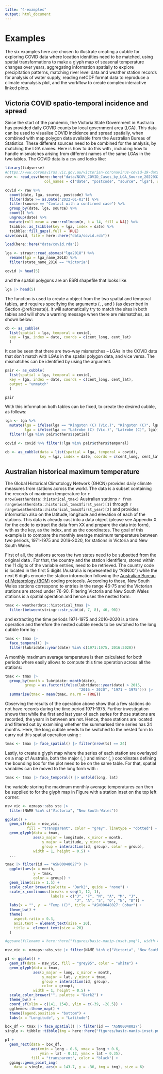 ```yaml
---
title: "4-examples"
output: html_document
---
```


# Examples {#examples}

The six examples here are chosen to illustrate creating a cubble for exploring COVID data where location identities need to be matched, using spatial transformations to make a glyph map of seasonal temperature changes over years, aggregating information spatially to explore precipitation patterns, matching river level data and weather station records for analysis of water supply, reading netCDF format data to reproduce a climate reanalysis plot, and the workflow to create complex interactive linked plots. 

## Victoria COVID spatio-temporal incidence and spread {#covid}

Since the start of the pandemic, the Victoria State Government in Australia has provided daily COVID counts by local government area (LGA). This data can be used to visualise COVID incidence and spread spatially, when combined with map polygon data available from the Australian Bureau of Statistics. These different sources need to be combined for the analysis, by matching the LGA names. Here is how to do this with \pkg{cubble}, including how to handle mismatches arising from different names of the same LGAs in the two tables. The COVID data is a `csv` and looks like:  

```r
library(tidyverse)
#https://www.coronavirus.vic.gov.au/victorian-coronavirus-covid-19-data
raw <- read_csv(here::here("data/NCOV_COVID_Cases_by_LGA_Source_20220324.csv"),
                  col_names = c("date", "postcode", "source", "lga"), skip = 1)

covid <- raw %>%
  count(date, lga, source, postcode) %>%
  filter(date >= as.Date("2022-01-01")) %>%
  filter(source == "Contact with a confirmed case") %>%
  group_by(date, lga, source) %>%
  count() %>%
  ungroup(date) %>%
  mutate(roll_mean = zoo::rollmean(n, k = 14, fill = NA)) %>%
  tsibble::as_tsibble(key = lga, index = date) %>%
  tsibble::fill_gaps(.full = TRUE)
save(covid, file = here::here("data/covid.rda"))
```

```r
load(here::here("data/covid.rda"))

lga <- strayr::read_absmap("lga2018") %>%
  rename(lga = lga_name_2018) %>%
  filter(state_name_2016 == "Victoria") 
```

```r
covid |> head(5)
```

and the spatial polygons are an ESRI shapefile that looks like:

```r
lga |> head(5)
```

The function \code{as_cubble()} is used to create a \code{cubble} object from the two spatial and temporal tables, and requires specifying the arguments (\code{key}, \code{index}, and \code{coords}) (as described in Section \@ref(create)). It will automatically try to match the sites in both tables and will show a warning message when there are mismatches, as shown below:

```r
cb <- as_cubble(
  list(spatial = lga, temporal = covid),
  key = lga, index = date, coords = c(cent_long, cent_lat)
  )
```

It can be seen that there are two-way mismatches -- LGAs in the COVID data that don't match with LGAs in the spatial polygon data, and vice versa. The mismatches can be identified by using the \code{output = "unmatch"} argument. <!--Note that \pkg{cubble} will attempt to pair the unmatched sites, these are shown separately from the ones that cannot be paired.-->

```r
pair <- as_cubble(
  list(spatial = lga, temporal = covid),
  key = lga, index = date, coords = c(cent_long, cent_lat),
  output = "unmatch"
  )

pair
```

With this information both tables can be fixed, to create the desired cubble, as follows:

```r
lga <- lga %>%
  mutate(lga = ifelse(lga == "Kingston (C) (Vic.)", "Kingston (C)", lga),
         lga = ifelse(lga == "Latrobe (C) (Vic.)", "Latrobe (C)", lga)) %>%
  filter(!lga %in% pair$others$spatial)

covid <- covid %>% filter(!lga %in% pair$others$temporal)

cb <- as_cubble(data = list(spatial = lga, temporal = covid),
                key = lga, index = date, coords = c(cent_long, cent_lat))
```

## Australian historical maximum temperature

The Global Historical Climatology Network (GHCN) provides daily climate measures from stations across the world. The data \code{weatherdata::historical_tmax} is a subset containing the records of maximum temperature for `r nrow(weatherdata::historical_tmax)` Australian stations `r from range(weatherdata::historical_tmax$first_year)[1]` through `r range(weatherdata::historical_tmax$first_year)[2]` and provides information also on the latitude, longitude and elevation of each of the  stations. This data  is already cast into a \code{cubble} data object (please see Appendix X for the code to extract  the data from XX and prepare the data into \code{cubble} form), with \code{id} as the key, \code{date} as the index, and \code{c(longitude, latitude)} as the coordinates. The goal of this example is to compare the monthly average maximum temperature  between two periods, 1971-1975 and 2016-2020, for stations in Victoria and New South Wales.

First of all, the stations across the two states need to be subsetted from the original data  \code{weatherdata::historical_tmax}. For that, the country and the station identifiers, stored within the 11 digits of the \code{id} variable entries, need to be retrieved. The country code is located in the first 5 digits (Australia is represented by "ASN00") while the next 6 digits encode the station information following the [Australian Bureau of Meteorology (BOM)](http://www.bom.gov.au/climate/cdo/about/site-num.shtml) coding protocols. According to those, New South Wales stations correspond to entries in the range 46-75 and the Victorian stations are stored under 76-90. Filtering Victoria and New South Wales stations is a spatial operation and hence uses the \code{cubble} nested form:

```r
tmax <- weatherdata::historical_tmax |>
  filter(between(stringr::str_sub(id, 7, 8), 46, 90))
```

and extracting the time periods 1971-1975 and 2016-2020 is a time operation and therefore the nested cubble needs to be switched to the long cubble form by \code{face_temporal()}:

```r
tmax <- tmax |>
  face_temporal() |>
  filter(lubridate::year(date) %in% c(1971:1975, 2016:2020))
```

A monthly maximum average temperature is then calculated for both periods where \code{cubble} easily allows to compute this time operation across all the stations:

```r
tmax <- tmax |>
  group_by(month = lubridate::month(date),
         group = as.factor(ifelse(lubridate::year(date) > 2015,
                                  "2016 ~ 2020", "1971 ~ 1975"))) |>
  summarise(tmax = mean(tmax, na.rm = TRUE))
```

Observing the results of the operation above show that a few stations do not have records during the time period 1971-1975. Further investigation shows that while the first and last year of each series for those stations are recorded, the years in between are not. Hence,  these stations are  located and filtered out by examining whether the summarised time series has 24 months. Here, the long cubble needs to be switched to the nested form to carry out this spatial operation using \code{face_spatial()}:

```r
tmax <- tmax |> face_spatial() |> filter(nrow(ts) == 24)
```

Lastly, to create a glyph map where the series of each station are overlayed on a map of Australia, both the major (\code{long}, \code{lat}) and minor (\code{month}, \code{tmax}) coordinates defining the bounding box for the plot need to be on the same table. For that, spatial variables can be moved to the long form with \code{unfold()}:

```r
tmax <- tmax |> face_temporal() |> unfold(long, lat)
```

the variable storing the maximum monthly average temperatures \code{tmax} can then be supplied to \code{geom_glyph()} for the glyph map in Figure \ref{fig:basic-manip} with a station inset on the top left corner:

```r
nsw_vic <- ozmaps::abs_ste |>
  filter(NAME %in% c("Victoria", "New South Wales"))

ggplot() +
  geom_sf(data = nsw_vic,
          fill = "transparent", color = "grey", linetype = "dotted") +
  geom_glyph(data = tmax,
             aes(x_major = longitude, x_minor = month,
                 y_major = latitude, y_minor = tmax,
                 group = interaction(id, group), color = group),
             width = 1, height = 0.5) +
  ...
```

```r

tmax |> filter(id == "ASN00048027") |>
  ggplot(aes(x = month,
             y = tmax,
             color = group)) +
  geom_line(size = 1.5) +
  scale_color_brewer(palette = "Dark2", guide = "none") +
  scale_x_continuous(breaks = seq(1, 12, 1), 
                     labels = c("J", "F", "M", "A", "M", "J", 
                                "J", "A", "S", "O", "N", "D")) +
  labs(x = "", y  = "Temp (C)", title = "ASN00048027: Cobar") +
  theme_bw() +
  theme(
    aspect.ratio = 0.3,
    axis.text = element_text(size = 20),
    title =  element_text(size = 20)
  )

#ggsave(filename = here::here("figures/basic-manip-inset.png"), width = 7)
```


```r
nsw_vic <- ozmaps::abs_ste |> filter(NAME %in% c("Victoria", "New South Wales"))

p1 <- ggplot() + 
  geom_sf(data = nsw_vic, fill = "grey95", color = "white") + 
  geom_glyph(data = tmax, 
             aes(x_major = long, x_minor = month, 
                 y_major = lat, y_minor = tmax,
                 group = interaction(id, group), 
                 color = group),
             width = 1, height = 0.5) +
  scale_color_brewer("", palette = "Dark2") + 
  theme_bw() + 
  coord_sf(xlim = c(141, 154), ylim = c(-39, -28.5)) + 
  ggthemes::theme_map() +
  theme(legend.position = "bottom") +
  labs(x = "Longitude", y = "Latitude")

box_df <- tmax |> face_spatial() |> filter(id == "ASN00048027")
single <- tibble::tibble(img = here::here("figures/basic-manip-inset.png"))

p1 +
  geom_rect(data = box_df,
            aes(xmin = long - 0.6, xmax = long + 0.6,
                ymin = lat - 0.12, ymax = lat + 0.35),
            fill = "transparent", color = "black") +
  ggimg::geom_point_img(
    data = single, aes(x = 143.7, y = -30, img = img), size = 6)

```
